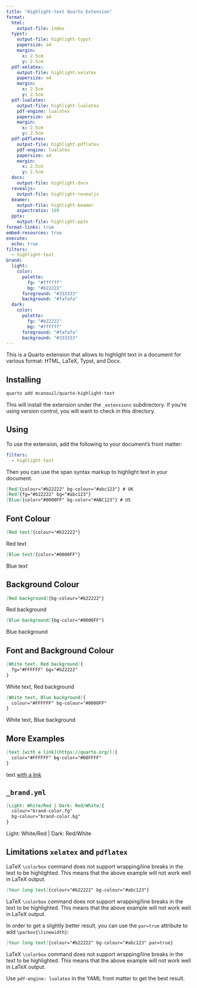 ```yaml
---
title: "Highlight-text Quarto Extension"
format:
  html:
    output-file: index
  typst:
    output-file: highlight-typst
    papersize: a4
    margin:
      x: 2.5cm
      y: 2.5cm
  pdf-xelatex:
    output-file: highlight-xelatex
    papersize: a4
    margin:
      x: 2.5cm
      y: 2.5cm
  pdf-lualatex:
    output-file: highlight-lualatex
    pdf-engine: lualatex
    papersize: a4
    margin:
      x: 2.5cm
      y: 2.5cm
  pdf-pdflatex:
    output-file: highlight-pdflatex
    pdf-engine: lualatex
    papersize: a4
    margin:
      x: 2.5cm
      y: 2.5cm
  docx:
    output-file: highlight-docx
  revealjs:
    output-file: highlight-revealjs
  beamer:
    output-file: highlight-beamer
    aspectratio: 169
  pptx:
    output-file: highlight-pptx
format-links: true
embed-resources: true
execute:
  echo: true
filters:
  - highlight-text
brand:
  light:
    color:
      palette:
        fg: "#ffffff"
        bg: "#b22222"
      foreground: "#333333"
      background: "#fafafa"
  dark:
    color:
      palette:
        fg: "#b22222"
        bg: "#ffffff"
      foreground: "#fafafa"
      background: "#333333"
---
```


This is a Quarto extension that allows to highlight text in a document for various format: HTML, LaTeX, Typst, and Docx.

## Installing

```bash
quarto add mcanouil/quarto-highlight-text
```

This will install the extension under the `_extensions` subdirectory.
If you're using version control, you will want to check in this directory.

## Using

To use the extension, add the following to your document's front matter:

```yaml
filters:
  - highlight-text
```

Then you can use the span syntax markup to highlight text in your document.

```markdown
[Red]{colour="#b22222" bg-colour="#abc123"} # UK
[Red]{fg="#b22222" bg="#abc123"}
[Blue]{color="#0000FF" bg-color="#ABC123"} # US
```

## Font Colour

```markdown
[Red text]{colour="#b22222"}
```

[Red text]{colour="#b22222"}

```markdown
[Blue text]{color="#0000FF"}
```

[Blue text]{color="#0000FF"}

## Background Colour

```markdown
[Red background]{bg-colour="#b22222"}
```

[Red background]{bg-colour="#b22222"}

```markdown
[Blue background]{bg-color="#0000FF"}
```

[Blue background]{bg-color="#0000FF"}

## Font and Background Colour

```markdown
[White text, Red background]{
  fg="#FFFFFF" bg="#b22222"
}
```

[White text, Red background]{fg="#FFFFFF" bg="#b22222"}

```markdown
[White text, Blue background]{
  colour="#FFFFFF" bg-colour="#0000FF"
}
```

[White text, Blue background]{colour="#FFFFFF" bg-colour="#0000FF"}

## More Examples

```markdown
[text [with a link](https://quarto.org/)]{
  color="#FFFFFF" bg-color="#00FFFF"
}
```

[text [with a link](https://quarto.org/)]{
  color="#FFFFFF" bg-color="#00FFFF"
}

## `_brand.yml`

```markdown
[Light: White/Red | Dark: Red/White]{
  colour="brand-color.fg"
  bg-colour="brand-color.bg"
}
```

[Light: White/Red | Dark: Red/White]{colour="brand-color.fg" bg-colour="brand-color.bg"}

## Limitations `xelatex` and `pdflatex`

LaTeX `\colorbox` command does not support wrapping/line breaks in the text to be highlighted.
This means that the above example will not work well in LaTeX output.

```markdown
[Your long text]{colour="#b22222" bg-colour="#abc123"}
```
[
  LaTeX `\colorbox` command does not support wrapping/line breaks in the text to be highlighted.
This means that the above example will not work well in LaTeX output.
]{colour="#b22222" bg-colour="#abc123"}

In order to get a slightly better result, you can use the `par=true` attribute to add `\parbox{\linewidth}`:

```markdown
[Your long text]{colour="#b22222" bg-colour="#abc123" par=true}
```

[
  LaTeX `\colorbox` command does not support wrapping/line breaks in the text to be highlighted.
This means that the above example will not work well in LaTeX output.
]{colour="#b22222" bg-colour="#abc123" par=true}

Use `pdf-engine: lualatex` in the YAML front matter to get the best result.
